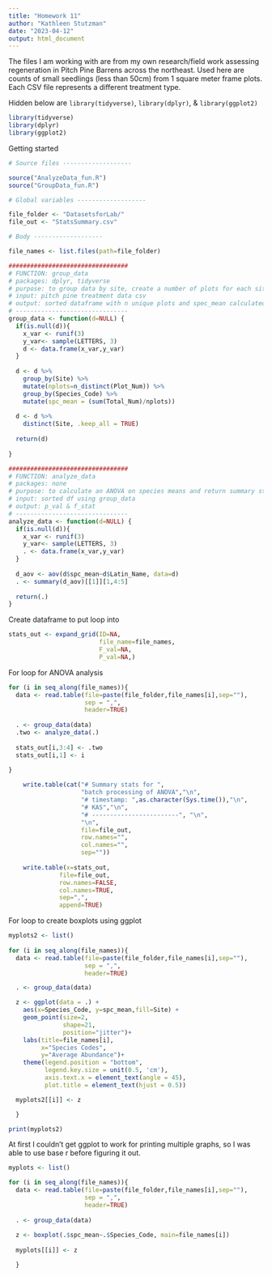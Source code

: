 ```yaml
---
title: "Homework 11"
author: "Kathleen Stutzman"
date: "2023-04-12"
output: html_document
---
```


The files I am working with are from my own research/field work assessing regeneration in Pitch Pine Barrens across the northeast. Used here are counts of small seedlings (less than 50cm) from 1 square meter frame plots. Each CSV file represents a different treatment type. 

Hidden below are `library(tidyverse)`, `library(dplyr)`, & `library(ggplot2)`

```r
library(tidyverse)
library(dplyr)
library(ggplot2)
```

Getting started
```r
# Source files -------------------

source("AnalyzeData_fun.R")
source("GroupData_fun.R")

# Global variables -------------------

file_folder <- "DatasetsforLab/"
file_out <- "StatsSummary.csv"

# Body -------------------

file_names <- list.files(path=file_folder)

```


```r
#################################
# FUNCTION: group_data
# packages: dplyr, tidyverse
# purpose: to group data by site, create a number of plots for each site, and create a average of counts for each species found at each site
# input: pitch pine treatment data csv
# output: sorted dataframe with n unique plots and spec_mean calculated
# -------------------------------
group_data <- function(d=NULL) {
  if(is.null(d)){
    x_var <- runif(3)
    y_var<- sample(LETTERS, 3)
    d <- data.frame(x_var,y_var)
  }
  
  d <- d %>% 
    group_by(Site) %>% 
    mutate(nplots=n_distinct(Plot_Num)) %>% 
    group_by(Species_Code) %>% 
    mutate(spc_mean = (sum(Total_Num)/nplots))
  
  d <- d %>% 
    distinct(Site, .keep_all = TRUE)
  
  return(d)
  
}


```

```r
#################################
# FUNCTION: analyze_data
# packages: none
# purpose: to calculate an ANOVA on species means and return summary statistics 
# input: sorted df using group_data
# output: p_val & f_stat
# -------------------------------
analyze_data <- function(d=NULL) {
  if(is.null(d)){
    x_var <- runif(3)
    y_var<- sample(LETTERS, 3)
    . <- data.frame(x_var,y_var)
  }
  
  d_aov <- aov(d$spc_mean~d$Latin_Name, data=d)
  . <- summary(d_aov)[[1]][1,4:5]
  
  return(.)
}
```

Create dataframe to put loop into
```r
stats_out <- expand_grid(ID=NA,
                         file_name=file_names,
                         F_val=NA,
                         P_val=NA,)
```

For loop for ANOVA analysis
```r
for (i in seq_along(file_names)){
  data <- read.table(file=paste(file_folder,file_names[i],sep=""),
                     sep = ",",
                     header=TRUE)
  
  . <- group_data(data)
  .two <- analyze_data(.)
  
  stats_out[i,3:4] <- .two
  stats_out[i,1] <- i
  
}

    write.table(cat("# Summary stats for ",
                    "batch processing of ANOVA","\n",
                    "# timestamp: ",as.character(Sys.time()),"\n",
                    "# KAS","\n",
                    "# ------------------------", "\n",
                    "\n",
                    file=file_out,
                    row.names="",
                    col.names="",
                    sep=""))
    
    write.table(x=stats_out,
              file=file_out,
              row.names=FALSE,
              col.names=TRUE,
              sep=",",
              append=TRUE)
```

For loop to create boxplots using ggplot

```r
myplots2 <- list()
 
for (i in seq_along(file_names)){
  data <- read.table(file=paste(file_folder,file_names[i],sep=""),
                     sep = ",",
                     header=TRUE)

  . <- group_data(data)

  z <- ggplot(data = .) +
    aes(x=Species_Code, y=spc_mean,fill=Site) +
    geom_point(size=2,
               shape=21,
               position="jitter")+
    labs(title=file_names[i],
         x="Species Codes",
         y="Average Abundance")+
    theme(legend.position = "bottom",
          legend.key.size = unit(0.5, 'cm'),
          axis.text.x = element_text(angle = 45),
          plot.title = element_text(hjust = 0.5))

  myplots2[[i]] <- z

  }

print(myplots2)

```

At first I couldn't get ggplot to work for printing multiple graphs, so I was able to use base r before figuring it out. 

```r
myplots <- list()

for (i in seq_along(file_names)){
  data <- read.table(file=paste(file_folder,file_names[i],sep=""),
                     sep = ",",
                     header=TRUE)
  
  . <- group_data(data)
  
  z <- boxplot(.$spc_mean~.$Species_Code, main=file_names[i])
  
  myplots[[i]] <- z

  }


```

